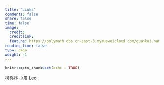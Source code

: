 ```yaml
---
title: "Links"
comments: false
share: false
time: false
image:
  credit:
  creditlink:
  feature: https://polymath.obs.cn-east-3.myhuaweicloud.com/guankui.name/blade_runner_01_BG.jpg
reading_time: false
type: page
weight: -1
---
```


```r
knitr::opts_chunk$set(echo = TRUE)
```

<div markdown="0">

<a href="https://www.comellia.com/" class="btn btn-success">柯弥林</a>
<a href="https://www.longzf.com/" class="btn btn-warning">小舟</a>
<a href="https://donglinjia.github.io/angular-website/" class="btn btn-success">Leo</a>

</div>

